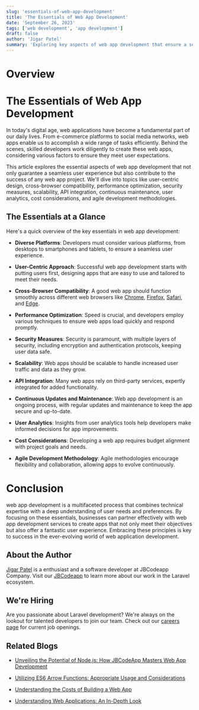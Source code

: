 ```yaml
---
slug: 'essentials-of-web-app-development'
title: 'The Essentials of Web App Development'
date: 'September 26, 2023'
tags: ['web development', 'app development']
draft: false
author: 'Jigar Patel'
summary: 'Exploring key aspects of web app development that ensure a seamless user experience and a successful project.'
---
```


# Overview

<TOCInline toc={props.toc} exclude="Overview" toHeading={2} />

# The Essentials of Web App Development

In today's digital age, web applications have become a fundamental part of our daily lives. From e-commerce platforms to social media networks, web apps enable us to accomplish a wide range of tasks efficiently. Behind the scenes, skilled developers work diligently to create these web apps, considering various factors to ensure they meet user expectations.

This article explores the essential aspects of web app development that not only guarantee a seamless user experience but also contribute to the success of any web app project. We'll dive into topics like user-centric design, cross-browser compatibility, performance optimization, security measures, scalability, API integration, continuous maintenance, user analytics, cost considerations, and agile development methodologies.

## The Essentials at a Glance

Here's a quick overview of the key essentials in web app development:

- **Diverse Platforms**: Developers must consider various platforms, from desktops to smartphones and tablets, to ensure a seamless user experience.

- **User-Centric Approach**: Successful web app development starts with putting users first, designing apps that are easy to use and tailored to meet their needs.

- **Cross-Browser Compatibility**: A good web app should function smoothly across different web browsers like [Chrome](https://www.google.com/intl/en_in/chrome/), [Firefox](https://www.mozilla.org/en-US/firefox/new/), [Safari](https://www.apple.com/in/safari/), and [Edge](https://www.microsoft.com/en-us/edge/download?form=MA13FJ).

- **Performance Optimization**: Speed is crucial, and developers employ various techniques to ensure web apps load quickly and respond promptly.

- **Security Measures**: Security is paramount, with multiple layers of security, including encryption and authentication protocols, keeping user data safe.

- **Scalability**: Web apps should be scalable to handle increased user traffic and data as they grow.

- **API Integration**: Many web apps rely on third-party services, expertly integrated for added functionality.

- **Continuous Updates and Maintenance**: Web app development is an ongoing process, with regular updates and maintenance to keep the app secure and up-to-date.

- **User Analytics**: Insights from user analytics tools help developers make informed decisions for app improvements.

- **Cost Considerations**: Developing a web app requires budget alignment with project goals and needs.

- **Agile Development Methodology**: Agile methodologies encourage flexibility and collaboration, allowing apps to evolve continuously.

# Conclusion

web app development is a multifaceted process that combines technical expertise with a deep understanding of user needs and preferences. By focusing on these essentials, businesses can partner effectively with web app development services to create apps that not only meet their objectives but also offer a fantastic user experience. Embracing these principles is key to success in the ever-evolving world of web application development.

## About the Author

[Jigar Patel](https://expertlaravel.com) is a
enthusiast and a software developer at JBCodeapp Company. Visit our [JBCodeapp](https://jbcodeapp.com) to learn more about our work in the Laravel ecosystem.

## We're Hiring

Are you passionate about Laravel development? We're always on the lookout for talented developers to join our team. Check out our [careers page](https://jbcodeapp.com) for current job openings.

## Related Blogs

- [Unveiling the Potential of Node.js: How JBCodeApp Masters Web App Development](unveiling-potential-nodejs-jbcodeapp-masters-web-app-development)

- [Utilizing ES6 Arrow Functions: Appropriate Usage and Considerations](utilizing-es6-arrow-functions-appropriate-usage-and-considerations)

- [Understanding the Costs of Building a Web App](web-app-development-costs)

- [Understanding Web Applications: An In-Depth Look](web-applications-in-depth)
